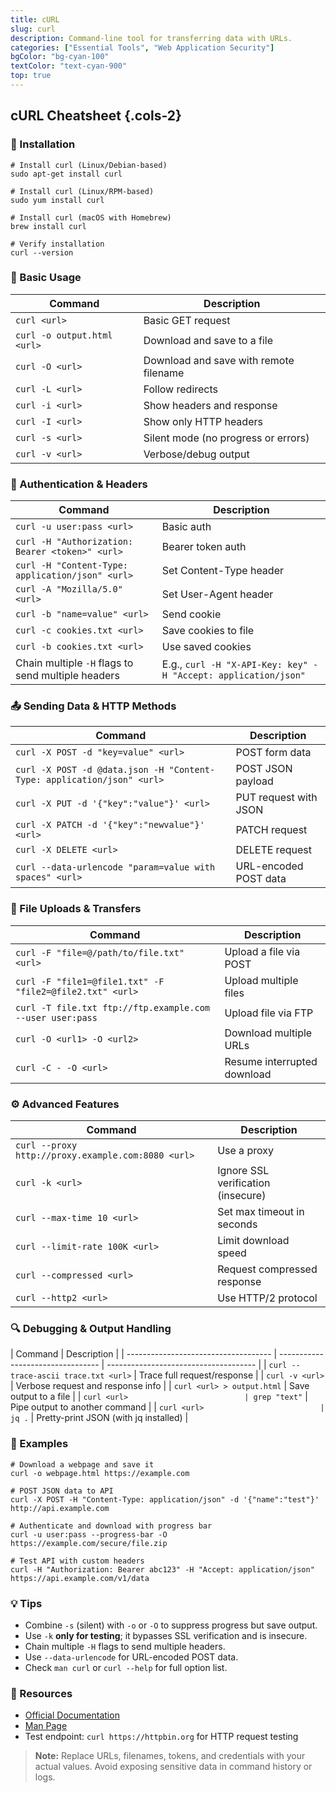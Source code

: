```yaml
---
title: cURL
slug: curl
description: Command-line tool for transferring data with URLs.
categories: ["Essential Tools", "Web Application Security"]
bgColor: "bg-cyan-100"
textColor: "text-cyan-900"
top: true
---
```


## cURL Cheatsheet {.cols-2}

### 🧰 Installation

    # Install curl (Linux/Debian-based)
    sudo apt-get install curl

    # Install curl (Linux/RPM-based)
    sudo yum install curl

    # Install curl (macOS with Homebrew)
    brew install curl

    # Verify installation
    curl --version

### 🔰 Basic Usage

| Command                     | Description                            |
| --------------------------- | -------------------------------------- |
| `curl <url>`                | Basic GET request                      |
| `curl -o output.html <url>` | Download and save to a file            |
| `curl -O <url>`             | Download and save with remote filename |
| `curl -L <url>`             | Follow redirects                       |
| `curl -i <url>`             | Show headers and response              |
| `curl -I <url>`             | Show only HTTP headers                 |
| `curl -s <url>`             | Silent mode (no progress or errors)    |
| `curl -v <url>`             | Verbose/debug output                   |

### 🔐 Authentication & Headers

| Command                                            | Description                                                    |
| -------------------------------------------------- | -------------------------------------------------------------- |
| `curl -u user:pass <url>`                          | Basic auth                                                     |
| `curl -H "Authorization: Bearer <token>" <url>`    | Bearer token auth                                              |
| `curl -H "Content-Type: application/json" <url>`   | Set Content-Type header                                        |
| `curl -A "Mozilla/5.0" <url>`                      | Set User-Agent header                                          |
| `curl -b "name=value" <url>`                       | Send cookie                                                    |
| `curl -c cookies.txt <url>`                        | Save cookies to file                                           |
| `curl -b cookies.txt <url>`                        | Use saved cookies                                              |
| Chain multiple `-H` flags to send multiple headers | E.g., `curl -H "X-API-Key: key" -H "Accept: application/json"` |

### 📤 Sending Data & HTTP Methods

| Command                                                                | Description           |
| ---------------------------------------------------------------------- | --------------------- |
| `curl -X POST -d "key=value" <url>`                                    | POST form data        |
| `curl -X POST -d @data.json -H "Content-Type: application/json" <url>` | POST JSON payload     |
| `curl -X PUT -d '{"key":"value"}' <url>`                               | PUT request with JSON |
| `curl -X PATCH -d '{"key":"newvalue"}' <url>`                          | PATCH request         |
| `curl -X DELETE <url>`                                                 | DELETE request        |
| `curl --data-urlencode "param=value with spaces" <url>`                | URL-encoded POST data |

### 📁 File Uploads & Transfers

| Command                                                   | Description                 |
| --------------------------------------------------------- | --------------------------- |
| `curl -F "file=@/path/to/file.txt" <url>`                 | Upload a file via POST      |
| `curl -F "file1=@file1.txt" -F "file2=@file2.txt" <url>`  | Upload multiple files       |
| `curl -T file.txt ftp://ftp.example.com --user user:pass` | Upload file via FTP         |
| `curl -O <url1> -O <url2>`                                | Download multiple URLs      |
| `curl -C - -O <url>`                                      | Resume interrupted download |

### ⚙️ Advanced Features

| Command                                            | Description                        |
| -------------------------------------------------- | ---------------------------------- |
| `curl --proxy http://proxy.example.com:8080 <url>` | Use a proxy                        |
| `curl -k <url>`                                    | Ignore SSL verification (insecure) |
| `curl --max-time 10 <url>`                         | Set max timeout in seconds         |
| `curl --limit-rate 100K <url>`                     | Limit download speed               |
| `curl --compressed <url>`                          | Request compressed response        |
| `curl --http2 <url>`                               | Use HTTP/2 protocol                |

### 🔍 Debugging & Output Handling

| Command                              | Description                       |
| ------------------------------------ | --------------------------------- | ------------------------------------- |
| `curl --trace-ascii trace.txt <url>` | Trace full request/response       |
| `curl -v <url>`                      | Verbose request and response info |
| `curl <url> > output.html`           | Save output to a file             |
| `curl <url>                          | grep "text"`                      | Pipe output to another command        |
| `curl <url>                          | jq .`                             | Pretty-print JSON (with jq installed) |

### 🧪 Examples

    # Download a webpage and save it
    curl -o webpage.html https://example.com

    # POST JSON data to API
    curl -X POST -H "Content-Type: application/json" -d '{"name":"test"}' http://api.example.com

    # Authenticate and download with progress bar
    curl -u user:pass --progress-bar -O https://example.com/secure/file.zip

    # Test API with custom headers
    curl -H "Authorization: Bearer abc123" -H "Accept: application/json" https://api.example.com/v1/data

### 💡 Tips

- Combine `-s` (silent) with `-o` or `-O` to suppress progress but save output.
- Use `-k` **only for testing**; it bypasses SSL verification and is insecure.
- Chain multiple `-H` flags to send multiple headers.
- Use `--data-urlencode` for URL-encoded POST data.
- Check `man curl` or `curl --help` for full option list.

### 🔗 Resources

- [Official Documentation](https://curl.se/docs/)
- [Man Page](https://curl.se/docs/manpage.html)
- Test endpoint: `curl https://httpbin.org` for HTTP request testing

> **Note:** Replace URLs, filenames, tokens, and credentials with your actual values. Avoid exposing sensitive data in command history or logs.
